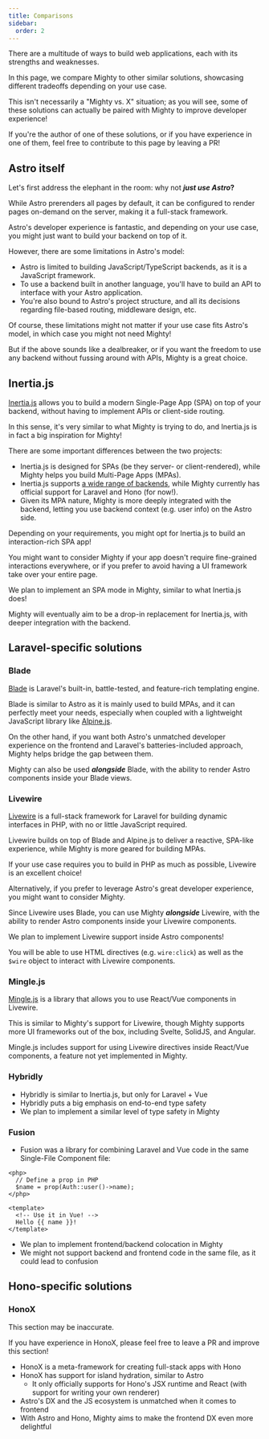 ```yaml
---
title: Comparisons
sidebar:
  order: 2
---
```



There are a multitude of ways to build web applications, each with its strengths and weaknesses.

In this page, we compare Mighty to other similar solutions, showcasing different tradeoffs depending on your use case.

This isn't necessarily a "Mighty vs. X" situation; as you will see, some of these solutions can actually be paired with Mighty to improve developer experience!

<Aside>
  If you're the author of one of these solutions, or if you have experience in
  one of them, feel free to contribute to this page by leaving a PR!
</Aside>

## Astro itself

Let's first address the elephant in the room: why not **_just use Astro_?**

While Astro prerenders all pages by default, it can be configured to render pages on-demand on the server, making it a full-stack framework.

Astro's developer experience is fantastic, and depending on your use case, you might just want to build your backend on top of it.

However, there are some limitations in Astro's model:

- Astro is limited to building JavaScript/TypeScript backends, as it is a JavaScript framework.
- To use a backend built in another language, you'll have to build an API to interface with your Astro application.
- You're also bound to Astro's project structure, and all its decisions regarding file-based routing, middleware design, etc.

Of course, these limitations might not matter if your use case fits Astro's model, in which case you might not need Mighty!

But if the above sounds like a dealbreaker, or if you want the freedom to use any backend without fussing around with APIs, Mighty is a great choice.

## Inertia.js

[Inertia.js](https://inertiajs.com/) allows you to build a modern Single-Page App (SPA) on top of your backend, without having to implement APIs or client-side routing.

In this sense, it's very similar to what Mighty is trying to do, and Inertia.js is in fact a big inspiration for Mighty!

There are some important differences between the two projects:

- Inertia.js is designed for SPAs (be they server- or client-rendered), while Mighty helps you build Multi-Page Apps (MPAs).
- Inertia.js supports [a wide range of backends](https://inertiajs.com/community-adapters), while Mighty currently has official support for Laravel and Hono (for now!).
- Given its MPA nature, Mighty is more deeply integrated with the backend, letting you use backend context (e.g. user info) on the Astro side.

Depending on your requirements, you might opt for Inertia.js to build an interaction-rich SPA app!

You might want to consider Mighty if your app doesn't require fine-grained interactions everywhere, or if you prefer to avoid having a UI framework take over your entire page.

<Aside>
We plan to implement an SPA mode in Mighty, similar to what Inertia.js does!

Mighty will eventually aim to be a drop-in replacement for Inertia.js, with deeper integration with the backend.

</Aside>

## Laravel-specific solutions

### Blade

[Blade](https://laravel.com/docs/12.x/blade) is Laravel's built-in, battle-tested, and feature-rich templating engine.

Blade is similar to Astro as it is mainly used to build MPAs, and it can perfectly meet your needs, especially when coupled with a lightweight JavaScript library like [Alpine.js](https://alpinejs.dev/).

On the other hand, if you want both Astro's unmatched developer experience on the frontend and Laravel's batteries-included approach, Mighty helps bridge the gap between them.

Mighty can also be used **_alongside_** Blade, with the ability to render Astro components inside your Blade views.

### Livewire

[Livewire](https://livewire.laravel.com/) is a full-stack framework for Laravel for building dynamic interfaces in PHP, with no or little JavaScript required.

Livewire builds on top of Blade and Alpine.js to deliver a reactive, SPA-like experience, while Mighty is more geared for building MPAs.

If your use case requires you to build in PHP as much as possible, Livewire is an excellent choice!

Alternatively, if you prefer to leverage Astro's great developer experience, you might want to consider Mighty.

Since Livewire uses Blade, you can use Mighty **_alongside_** Livewire, with the ability to render Astro components inside your Livewire components.

<Aside>
We plan to implement Livewire support inside Astro components!

You will be able to use HTML directives (e.g. `wire:click`) as well as the `$wire` object to interact with Livewire components.

</Aside>

### Mingle.js

[Mingle.js](https://github.com/ijpatricio/mingle) is a library that allows you to use React/Vue components in Livewire.

This is similar to Mighty's support for Livewire, though Mighty supports more UI frameworks out of the box, including Svelte, SolidJS, and Angular.

Mingle.js includes support for using Livewire directives inside React/Vue components, a feature not yet implemented in Mighty.

### Hybridly

- Hybridly is similar to Inertia.js, but only for Laravel + Vue
- Hybridly puts a big emphasis on end-to-end type safety
- We plan to implement a similar level of type safety in Mighty

### Fusion

- Fusion was a library for combining Laravel and Vue code in the same Single-File Component file:

```vue
<php>
  // Define a prop in PHP
  $name = prop(Auth::user()->name);
</php>

<template>
  <!-- Use it in Vue! -->
  Hello {{ name }}!
</template>
```

- We plan to implement frontend/backend colocation in Mighty
- We might not support backend and frontend code in the same file, as it could lead to confusion

## Hono-specific solutions

### HonoX

<Aside type="caution">
This section may be inaccurate.

If you have experience in HonoX, please feel free to leave a PR and improve this section!

</Aside>

- HonoX is a meta-framework for creating full-stack apps with Hono
- HonoX has support for island hydration, similar to Astro
  - It only officially supports for Hono's JSX runtime and React (with support for writing your own renderer)
- Astro's DX and the JS ecosystem is unmatched when it comes to frontend
- With Astro and Hono, Mighty aims to make the frontend DX even more delightful
